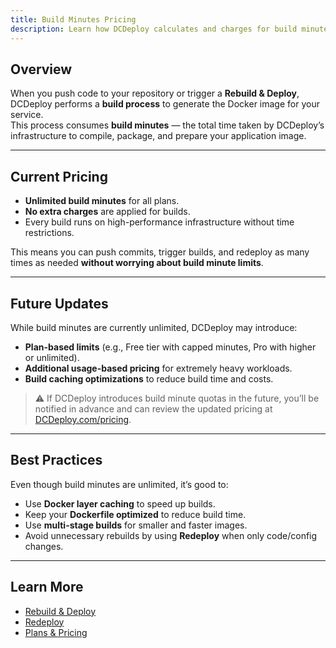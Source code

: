 ```yaml
---
title: Build Minutes Pricing
description: Learn how DCDeploy calculates and charges for build minutes. Currently, all build minutes are unlimited and free of cost.
---
```


## Overview

When you push code to your repository or trigger a **Rebuild & Deploy**, DCDeploy performs a **build process** to generate the Docker image for your service.  
This process consumes **build minutes** — the total time taken by DCDeploy’s infrastructure to compile, package, and prepare your application image.

---

## Current Pricing

-  **Unlimited build minutes** for all plans.  
-  **No extra charges** are applied for builds.  
-  Every build runs on high-performance infrastructure without time restrictions.  

This means you can push commits, trigger builds, and redeploy as many times as needed **without worrying about build minute limits**.

---

## Future Updates

While build minutes are currently unlimited, DCDeploy may introduce:

- **Plan-based limits** (e.g., Free tier with capped minutes, Pro with higher or unlimited).  
- **Additional usage-based pricing** for extremely heavy workloads.  
- **Build caching optimizations** to reduce build time and costs.  

> ⚠️ If DCDeploy introduces build minute quotas in the future, you’ll be notified in advance and can review the updated pricing at [DCDeploy.com/pricing](https://DCDeploy.com/pricing).

---

## Best Practices

Even though build minutes are unlimited, it’s good to:

-  Use **Docker layer caching** to speed up builds.  
-  Keep your **Dockerfile optimized** to reduce build time.  
-  Use **multi-stage builds** for smaller and faster images.  
-  Avoid unnecessary rebuilds by using **Redeploy** when only code/config changes.  

---

## Learn More

- [Rebuild & Deploy](./rebuild-deploy)  
- [Redeploy](./redeploy)  
- [Plans & Pricing](./plans-usage)  
